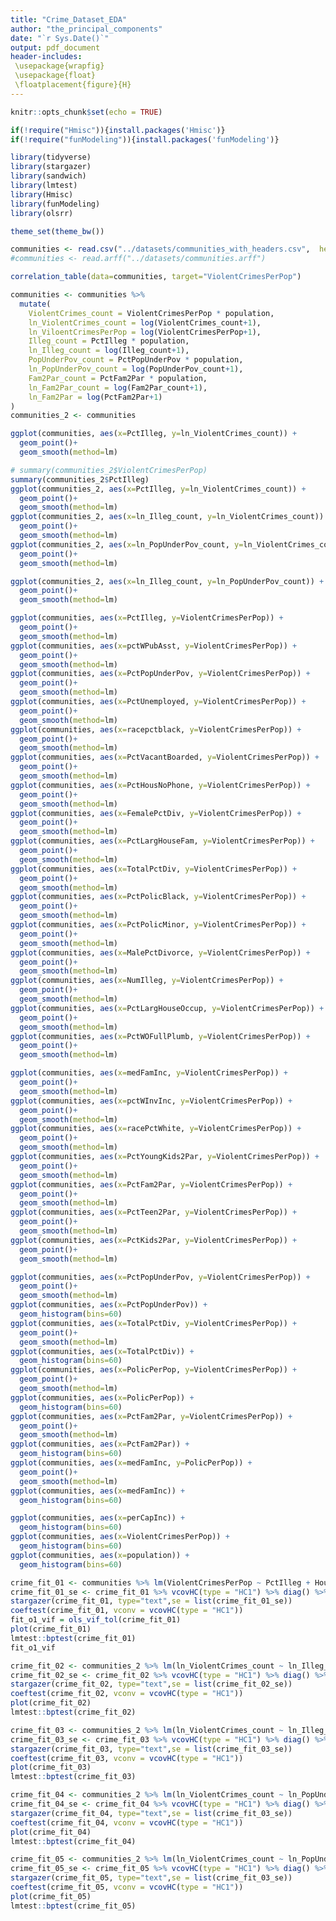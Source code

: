 ```yaml
---
title: "Crime_Dataset_EDA"
author: "the_principal_components"
date: "`r Sys.Date()`"
output: pdf_document
header-includes:
 \usepackage{wrapfig}
 \usepackage{float}
 \floatplacement{figure}{H}
---
```


```r
knitr::opts_chunk$set(echo = TRUE)
```

```r
if(!require("Hmisc")){install.packages('Hmisc')}
if(!require("funModeling")){install.packages('funModeling')}
```
```r

library(tidyverse) 
library(stargazer)
library(sandwich)
library(lmtest)
library(Hmisc)
library(funModeling)
library(olsrr)

theme_set(theme_bw())
```

```r
communities <- read.csv("../datasets/communities_with_headers.csv",  header = TRUE)
#communities <- read.arff("../datasets/communities.arff")
```

```r
correlation_table(data=communities, target="ViolentCrimesPerPop")
```
```r
communities <- communities %>% 
  mutate(
    ViolentCrimes_count = ViolentCrimesPerPop * population,
    ln_ViolentCrimes_count = log(ViolentCrimes_count+1),
    ln_ViloentCrimesPerPop = log(ViolentCrimesPerPop+1),
    Illeg_count = PctIlleg * population,
    ln_Illeg_count = log(Illeg_count+1),
    PopUnderPov_count = PctPopUnderPov * population,
    ln_PopUnderPov_count = log(PopUnderPov_count+1),
    Fam2Par_count = PctFam2Par * population,
    ln_Fam2Par_count = log(Fam2Par_count+1),
    ln_Fam2Par = log(PctFam2Par+1)
)
communities_2 <- communities
```

```r
ggplot(communities, aes(x=PctIlleg, y=ln_ViolentCrimes_count)) + 
  geom_point()+
  geom_smooth(method=lm)

# summary(communities_2$ViolentCrimesPerPop)
summary(communities_2$PctIlleg)
ggplot(communities_2, aes(x=PctIlleg, y=ln_ViolentCrimes_count)) + 
  geom_point()+
  geom_smooth(method=lm)
ggplot(communities_2, aes(x=ln_Illeg_count, y=ln_ViolentCrimes_count)) + 
  geom_point()+
  geom_smooth(method=lm)
ggplot(communities_2, aes(x=ln_PopUnderPov_count, y=ln_ViolentCrimes_count)) + 
  geom_point()+
  geom_smooth(method=lm)

ggplot(communities_2, aes(x=ln_Illeg_count, y=ln_PopUnderPov_count)) + 
  geom_point()+
  geom_smooth(method=lm)
```


```r
ggplot(communities, aes(x=PctIlleg, y=ViolentCrimesPerPop)) + 
  geom_point()+
  geom_smooth(method=lm)
ggplot(communities, aes(x=pctWPubAsst, y=ViolentCrimesPerPop)) +
  geom_point()+
  geom_smooth(method=lm)
ggplot(communities, aes(x=PctPopUnderPov, y=ViolentCrimesPerPop)) +
  geom_point()+
  geom_smooth(method=lm)
ggplot(communities, aes(x=PctUnemployed, y=ViolentCrimesPerPop)) +
  geom_point()+
  geom_smooth(method=lm)
ggplot(communities, aes(x=racepctblack, y=ViolentCrimesPerPop)) +
  geom_point()+
  geom_smooth(method=lm)
ggplot(communities, aes(x=PctVacantBoarded, y=ViolentCrimesPerPop)) +
  geom_point()+
  geom_smooth(method=lm)
ggplot(communities, aes(x=PctHousNoPhone, y=ViolentCrimesPerPop)) +
  geom_point()+
  geom_smooth(method=lm)
ggplot(communities, aes(x=FemalePctDiv, y=ViolentCrimesPerPop)) +
  geom_point()+
  geom_smooth(method=lm)
ggplot(communities, aes(x=PctLargHouseFam, y=ViolentCrimesPerPop)) +
  geom_point()+
  geom_smooth(method=lm)
ggplot(communities, aes(x=TotalPctDiv, y=ViolentCrimesPerPop)) +
  geom_point()+
  geom_smooth(method=lm)
ggplot(communities, aes(x=PctPolicBlack, y=ViolentCrimesPerPop)) +
  geom_point()+
  geom_smooth(method=lm)
ggplot(communities, aes(x=PctPolicMinor, y=ViolentCrimesPerPop)) +
  geom_point()+
  geom_smooth(method=lm)
ggplot(communities, aes(x=MalePctDivorce, y=ViolentCrimesPerPop)) +
  geom_point()+
  geom_smooth(method=lm)
ggplot(communities, aes(x=NumIlleg, y=ViolentCrimesPerPop)) +
  geom_point()+
  geom_smooth(method=lm)
ggplot(communities, aes(x=PctLargHouseOccup, y=ViolentCrimesPerPop)) +
  geom_point()+
  geom_smooth(method=lm)
ggplot(communities, aes(x=PctWOFullPlumb, y=ViolentCrimesPerPop)) +
  geom_point()+
  geom_smooth(method=lm)
```
```r
ggplot(communities, aes(x=medFamInc, y=ViolentCrimesPerPop)) + 
  geom_point()+
  geom_smooth(method=lm)
ggplot(communities, aes(x=pctWInvInc, y=ViolentCrimesPerPop)) +
  geom_point()+
  geom_smooth(method=lm)
ggplot(communities, aes(x=racePctWhite, y=ViolentCrimesPerPop)) +
  geom_point()+
  geom_smooth(method=lm)
ggplot(communities, aes(x=PctYoungKids2Par, y=ViolentCrimesPerPop)) +
  geom_point()+
  geom_smooth(method=lm)
ggplot(communities, aes(x=PctFam2Par, y=ViolentCrimesPerPop)) +
  geom_point()+
  geom_smooth(method=lm)
ggplot(communities, aes(x=PctTeen2Par, y=ViolentCrimesPerPop)) +
  geom_point()+
  geom_smooth(method=lm)
ggplot(communities, aes(x=PctKids2Par, y=ViolentCrimesPerPop)) +
  geom_point()+
  geom_smooth(method=lm)
```
```r
ggplot(communities, aes(x=PctPopUnderPov, y=ViolentCrimesPerPop)) + 
  geom_point()+
  geom_smooth(method=lm)
ggplot(communities, aes(x=PctPopUnderPov)) + 
  geom_histogram(bins=60)
ggplot(communities, aes(x=TotalPctDiv, y=ViolentCrimesPerPop)) +
  geom_point()+
  geom_smooth(method=lm)
ggplot(communities, aes(x=TotalPctDiv)) + 
  geom_histogram(bins=60)
ggplot(communities, aes(x=PolicPerPop, y=ViolentCrimesPerPop)) +
  geom_point()+
  geom_smooth(method=lm)
ggplot(communities, aes(x=PolicPerPop)) + 
  geom_histogram(bins=60)
ggplot(communities, aes(x=PctFam2Par, y=ViolentCrimesPerPop)) +
  geom_point()+
  geom_smooth(method=lm)
ggplot(communities, aes(x=PctFam2Par)) + 
  geom_histogram(bins=60)
ggplot(communities, aes(x=medFamInc, y=PolicPerPop)) +
  geom_point()+
  geom_smooth(method=lm)
ggplot(communities, aes(x=medFamInc)) + 
  geom_histogram(bins=60)

ggplot(communities, aes(x=perCapInc)) + 
  geom_histogram(bins=60)
ggplot(communities, aes(x=ViolentCrimesPerPop)) + 
  geom_histogram(bins=60)
ggplot(communities, aes(x=population)) + 
  geom_histogram(bins=60)
```
```r
crime_fit_01 <- communities %>% lm(ViolentCrimesPerPop ~ PctIlleg + HousVacant + PctUnemployed + NumStreet + TotalPctDiv, data = .)
crime_fit_01_se <- crime_fit_01 %>% vcovHC(type = "HC1") %>% diag() %>% sqrt()
stargazer(crime_fit_01, type="text",se = list(crime_fit_01_se))
coeftest(crime_fit_01, vconv = vcovHC(type = "HC1"))
fit_o1_vif = ols_vif_tol(crime_fit_01)
plot(crime_fit_01)
lmtest::bptest(crime_fit_01)
fit_o1_vif
```
```r
crime_fit_02 <- communities_2 %>% lm(ln_ViolentCrimes_count ~ ln_Illeg_count, data = .)
crime_fit_02_se <- crime_fit_02 %>% vcovHC(type = "HC1") %>% diag() %>% sqrt()
stargazer(crime_fit_02, type="text",se = list(crime_fit_02_se))
coeftest(crime_fit_02, vconv = vcovHC(type = "HC1"))
plot(crime_fit_02)
lmtest::bptest(crime_fit_02)
```
```r
crime_fit_03 <- communities_2 %>% lm(ln_ViolentCrimes_count ~ ln_Illeg_count + ln_PopUnderPov_count, data = .)
crime_fit_03_se <- crime_fit_03 %>% vcovHC(type = "HC1") %>% diag() %>% sqrt()
stargazer(crime_fit_03, type="text",se = list(crime_fit_03_se))
coeftest(crime_fit_03, vconv = vcovHC(type = "HC1"))
plot(crime_fit_03)
lmtest::bptest(crime_fit_03)
```
```r
crime_fit_04 <- communities_2 %>% lm(ln_ViolentCrimes_count ~ ln_PopUnderPov_count, data = .)
crime_fit_04_se <- crime_fit_04 %>% vcovHC(type = "HC1") %>% diag() %>% sqrt()
stargazer(crime_fit_04, type="text",se = list(crime_fit_03_se))
coeftest(crime_fit_04, vconv = vcovHC(type = "HC1"))
plot(crime_fit_04)
lmtest::bptest(crime_fit_04)
```

```r
crime_fit_05 <- communities_2 %>% lm(ln_ViolentCrimes_count ~ ln_PopUnderPov_count, data = .)
crime_fit_05_se <- crime_fit_05 %>% vcovHC(type = "HC1") %>% diag() %>% sqrt()
stargazer(crime_fit_05, type="text",se = list(crime_fit_03_se))
coeftest(crime_fit_05, vconv = vcovHC(type = "HC1"))
plot(crime_fit_05)
lmtest::bptest(crime_fit_05)
```
